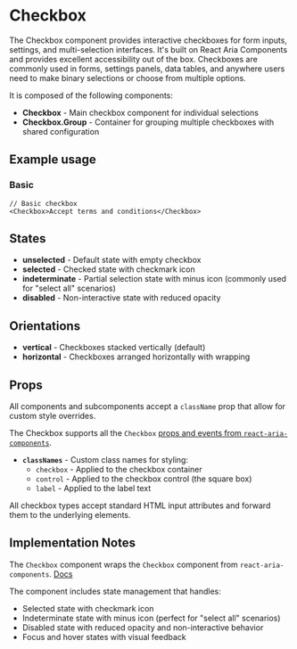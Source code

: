 

<Meta of={CheckboxStories} />

# Checkbox
The Checkbox component provides interactive checkboxes for form inputs, settings, and multi-selection interfaces. It's built on React Aria Components and provides excellent accessibility out of the box. Checkboxes are commonly used in forms, settings panels, data tables, and anywhere users need to make binary selections or choose from multiple options.

It is composed of the following components:
- **Checkbox** - Main checkbox component for individual selections
- **Checkbox.Group** - Container for grouping multiple checkboxes with shared configuration


## Example usage

### Basic
```tsx
// Basic checkbox
<Checkbox>Accept terms and conditions</Checkbox>
```
<Canvas of={CheckboxStories.Default} />

## States

* **unselected** - Default state with empty checkbox
* **selected** - Checked state with checkmark icon
* **indeterminate** - Partial selection state with minus icon (commonly used for "select all" scenarios)
* **disabled** - Non-interactive state with reduced opacity

## Orientations

* **vertical** - Checkboxes stacked vertically (default)
* **horizontal** - Checkboxes arranged horizontally with wrapping


## Props
All components and subcomponents accept a `className` prop that allow for custom style overrides.

The Checkbox supports all the `Checkbox` [props and events from `react-aria-components`](https://react-spectrum.adobe.com/react-aria/Checkbox.html#props).

* **`classNames`** - Custom class names for styling:
  * `checkbox` - Applied to the checkbox container
  * `control` - Applied to the checkbox control (the square box)
  * `label` - Applied to the label text

All checkbox types accept standard HTML input attributes and forward them to the underlying elements.

## Implementation Notes
The `Checkbox` component wraps the `Checkbox` component from `react-aria-components`. [Docs](https://react-spectrum.adobe.com/react-spectrum/Checkbox.html)

The component includes state management that handles:
- Selected state with checkmark icon
- Indeterminate state with minus icon (perfect for "select all" scenarios)
- Disabled state with reduced opacity and non-interactive behavior
- Focus and hover states with visual feedback
